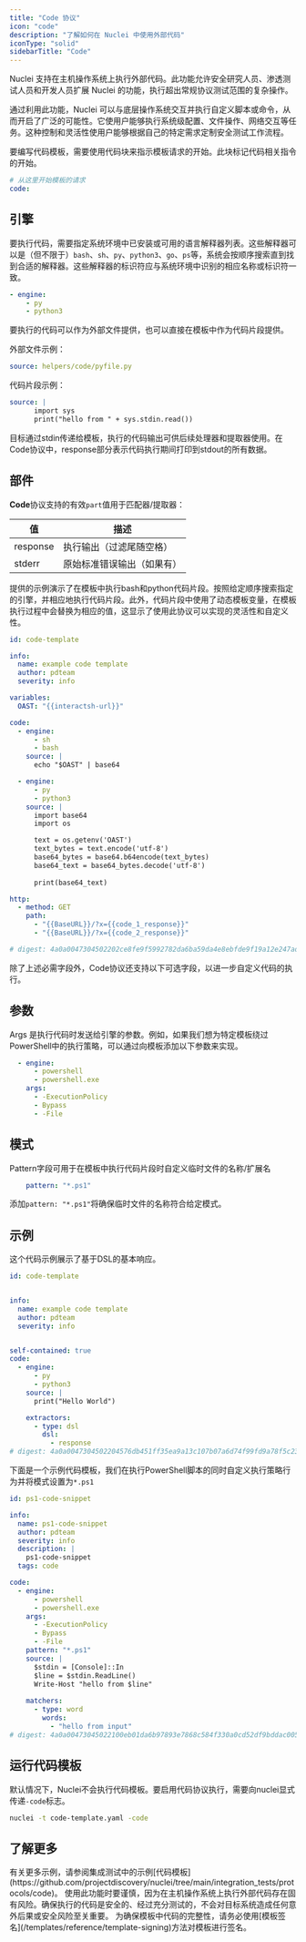 ```yaml
---
title: "Code 协议"
icon: "code"
description: "了解如何在 Nuclei 中使用外部代码"
iconType: "solid"
sidebarTitle: "Code"
---
```


Nuclei 支持在主机操作系统上执行外部代码。此功能允许安全研究人员、渗透测试人员和开发人员扩展 Nuclei 的功能，执行超出常规协议测试范围的复杂操作。

通过利用此功能，Nuclei 可以与底层操作系统交互并执行自定义脚本或命令，从而开启了广泛的可能性。它使用户能够执行系统级配置、文件操作、网络交互等任务。这种控制和灵活性使用户能够根据自己的特定需求定制安全测试工作流程。

要编写代码模板，需要使用代码块来指示模板请求的开始。此块标记代码相关指令的开始。

```yaml
# 从这里开始模板的请求
code:
```
## 引擎

要执行代码，需要指定系统环境中已安装或可用的语言解释器列表。这些解释器可以是（但不限于）`bash`、`sh`、`py`、`python3`、`go`、`ps`等，系统会按顺序搜索直到找到合适的解释器。这些解释器的标识符应与系统环境中识别的相应名称或标识符一致。

```yaml
- engine:
    - py
    - python3
```

要执行的代码可以作为外部文件提供，也可以直接在模板中作为代码片段提供。

外部文件示例：

```yaml
source: helpers/code/pyfile.py
```

代码片段示例：
```yaml
source: |
      import sys
      print("hello from " + sys.stdin.read())
```

目标通过stdin传递给模板，执行的代码输出可供后续处理器和提取器使用。在Code协议中，response部分表示代码执行期间打印到stdout的所有数据。

## 部件

**Code**协议支持的有效`part`值用于匹配器/提取器：
    
| 值       | 描述                            |
| -------- | ------------------------------- |
| response | 执行输出（过滤尾随空格）        |
| stderr   | 原始标准错误输出（如果有）      |

提供的示例演示了在模板中执行bash和python代码片段。按照给定顺序搜索指定的引擎，并相应地执行代码片段。此外，代码片段中使用了动态模板变量，在模板执行过程中会替换为相应的值，这显示了使用此协议可以实现的灵活性和自定义性。

```yaml
id: code-template

info:
  name: example code template
  author: pdteam
  severity: info

variables:
  OAST: "{{interactsh-url}}"

code:
  - engine:
      - sh
      - bash
    source: |
      echo "$OAST" | base64

  - engine:
      - py
      - python3
    source: |
      import base64
      import os

      text = os.getenv('OAST')
      text_bytes = text.encode('utf-8') 
      base64_bytes = base64.b64encode(text_bytes) 
      base64_text = base64_bytes.decode('utf-8')
      
      print(base64_text)

http:
  - method: GET
    path:
      - "{{BaseURL}}/?x={{code_1_response}}"
      - "{{BaseURL}}/?x={{code_2_response}}"

# digest: 4a0a0047304502202ce8fe9f5992782da6ba59da4e8ebfde9f19a12e247adc507040e9f1f1124b4e022100cf0bc7a44a557a6655f79a2b4789e103f5099f0f81a8d1bc4ad8aabe7829b1c5:8eeeebe39b11b16384b45bc7e9163000
```

除了上述必需字段外，Code协议还支持以下可选字段，以进一步自定义代码的执行。

## 参数

Args 是执行代码时发送给引擎的参数。例如，如果我们想为特定模板绕过PowerShell中的执行策略，可以通过向模板添加以下参数来实现。

```yaml
  - engine:
      - powershell
      - powershell.exe
    args:
      - -ExecutionPolicy
      - Bypass
      - -File
```

## 模式

Pattern字段可用于在模板中执行代码片段时自定义临时文件的名称/扩展名

```yaml
    pattern: "*.ps1"
```

添加`pattern: "*.ps1"`将确保临时文件的名称符合给定模式。

## 示例

这个代码示例展示了基于DSL的基本响应。

```yaml
id: code-template


info:
  name: example code template
  author: pdteam
  severity: info


self-contained: true
code:
  - engine:
      - py
      - python3
    source: |
      print("Hello World")

    extractors:
      - type: dsl
        dsl:
          - response
# digest: 4a0a0047304502204576db451ff35ea9a13c107b07a6d74f99fd9a78f5c2316cc3dece411e7d5a2b022100a36db96f2a56492147ca3e7de3c4d36b8e1361076a70924061790003958c4ef3:c40a3a04977cdbf9dca31c1002ea8279

```

下面是一个示例代码模板，我们在执行PowerShell脚本的同时自定义执行策略行为并将模式设置为`*.ps1`

```yaml
id: ps1-code-snippet

info:
  name: ps1-code-snippet
  author: pdteam
  severity: info
  description: |
    ps1-code-snippet
  tags: code

code:
  - engine:
      - powershell
      - powershell.exe
    args:
      - -ExecutionPolicy
      - Bypass
      - -File
    pattern: "*.ps1"
    source: |
      $stdin = [Console]::In
      $line = $stdin.ReadLine()
      Write-Host "hello from $line"
    
    matchers:
      - type: word
        words:
          - "hello from input"
# digest: 4a0a00473045022100eb01da6b97893e7868c584f330a0cd52df9bddac005860bb8595ba5b8aed58c9022050043feac68d69045cf320cba9298a2eb2e792ea4720d045d01e803de1943e7d:4a3eb6b4988d95847d4203be25ed1d46
```

## 运行代码模板

默认情况下，Nuclei不会执行代码模板。要启用代码协议执行，需要向nuclei显式传递`-code`标志。

```bash
nuclei -t code-template.yaml -code
```

## 了解更多 

<Info>
有关更多示例，请参阅集成测试中的示例[代码模板](https://github.com/projectdiscovery/nuclei/tree/main/integration_tests/protocols/code)。
</Info>

<Warning>
使用此功能时要谨慎，因为在主机操作系统上执行外部代码存在固有风险。确保执行的代码是安全的、经过充分测试的，不会对目标系统造成任何意外后果或安全风险至关重要。
</Warning>

<Tip>
为确保模板中代码的完整性，请务必使用[模板签名](/templates/reference/template-signing)方法对模板进行签名。
</Tip>
